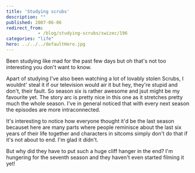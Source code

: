 ```yaml
---
title: 'Studying scrubs'
description: ""
published: 2007-06-06
redirect_from: 
            - /blog/studying-scrubs/swizec/196
categories: "life"
hero: ../../../defaultHero.jpg
---
```

Been studying like mad for the past few days but oh that&#x27;s not too interesting you don&#x27;t want to know.

Apart of studying I&#x27;ve also been watching a lot of lovably stolen Scrubs, I wouldnt&#x27; steal it if our television would air it but hey, they&#x27;re stupid and don&#x27;t, their fault. So season six is rather awesome and jsut might be my favourite yet. The story arc is pretty nice in this one as it stretches pretty much the whole season. I&#x27;ve in general noticed that with every next season the episodes are more intraconnected.

It&#x27;s interesting to notice how everyone thought it&#x27;d be the last season becauset here are many parts where people reminisce about the last six years of their life together and characters in sitcoms simply don&#x27;t do that if it&#x27;s not about to end. I&#x27;m glad it didn&#x27;t.

But why did they have to put such a huge cliff hanger in the end? I&#x27;m hungering for the seventh season and they haven&#x27;t even started filming it yet!

